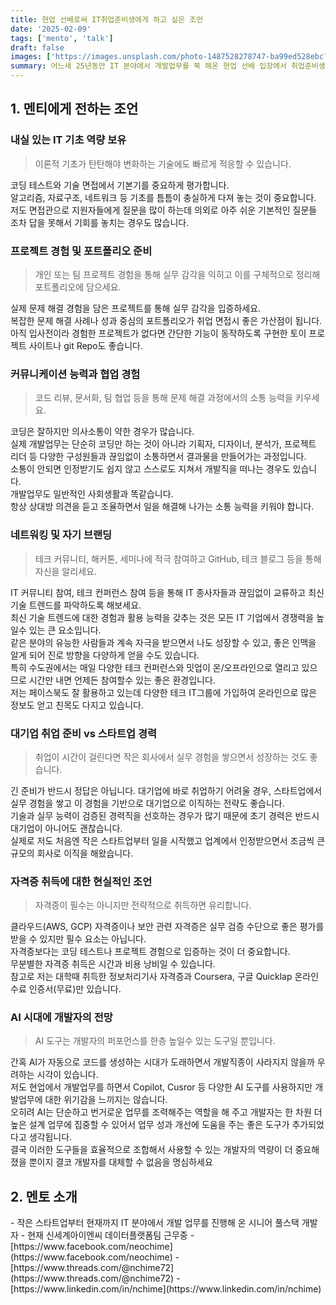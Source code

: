 ```yaml
---
title: 현업 선배로써 IT취업준비생에게 하고 싶은 조언
date: '2025-02-09'
tags: ['mento', 'talk']
draft: false
images: ['https://images.unsplash.com/photo-1487528278747-ba99ed528ebc?q=80&w=2070&auto=format&fit=crop&ixlib=rb-4.1.0&ixid=M3wxMjA3fDB8MHxwaG90by1wYWdlfHx8fGVufDB8fHx8fA%3D%3D']
summary: 어느새 25년동안 IT 분야에서 개발업무를 쭉 해온 현업 선배 입장에서 취업준비생에게 도움이 될만한 몇가지 조언을 정리했습니다.
---
```


## 1. 멘티에게 전하는 조언

###  내실 있는 IT 기초 역량 보유


> <span className="text-blue-500">이론적 기초가 탄탄해야 변화하는 기술에도 빠르게 적응할 수 있습니다</span>.


코딩 테스트와 기술 면접에서 기본기를 중요하게 평가합니다.  
알고리즘, 자료구조, 네트워크 등 기초를 틈틈이 충실하게 다져 놓는 것이 중요합니다.  
저도 면접관으로 지원자들에게 질문을 많이 하는데 의외로 아주 쉬운 기본적인 질문들 조차 답을 못해서 기회를 놓치는 경우도 많습니다.  

### 프로젝트 경험 및 포트폴리오 준비

> <span className="text-blue-500">개인 또는 팀 프로젝트 경험을 통해 실무 감각을 익히고 이를 구체적으로 정리해 포트폴리오에 담으세요</span>.

실제 문제 해결 경험을 담은 프로젝트를 통해 실무 감각을 입증하세요.  
복잡한 문제 해결 사례나 성과 중심의 포트폴리오가 취업 면접시 좋은 가산점이 됩니다.  
아직 입사전이라 경험한 프로젝트가 없다면 간단한 기능이 동작하도록 구현한 토이 프로젝트 사이트나 git Repo도 좋습니다.

### 커뮤니케이션 능력과 협업 경험

> <span className="text-blue-500">코드 리뷰, 문서화, 팀 협업 등을 통해 문제 해결 과정에서의 소통 능력을 키우세요</span>.

코딩은 잘하지만 의사소통이 약한 경우가 많습니다.  
실제 개발업무는 단순히 코딩만 하는 것이 아니라 기획자, 디자이너, 분석가, 프로젝트 리더 등 다양한 구성원들과 끊임없이 소통하면서 결과물을 만들어가는 과정입니다.  
소통이 안되면 인정받기도 쉽지 않고 스스로도 지쳐서 개발직을 떠나는 경우도 있습니다.  
개발업무도 일반적인 사회생활과 똑같습니다.  
항상 상대방 의견을 듣고 조율하면서 일을 해결해 나가는 소통 능력을 키워야 합니다.

### 네트워킹 및 자기 브랜딩

> <span className="text-blue-500">테크 커뮤니티, 해커톤, 세미나에 적극 참여하고 GitHub, 테크 블로그 등을 통해 자신을 알리세요</span>.

IT 커뮤니티 참여, 테크 컨퍼런스 참여 등을 통해 IT 종사자들과 끊임없이 교류하고 최신 기술 트렌드를 파악하도록 해보세요.  
최신 기술 트렌드에 대한 경험과 활용 능력을 갖추는 것은 모든 IT 기업에서 경쟁력을 높일수 있는 큰 요소입니다.  
같은 분야의 유능한 사람들과 계속 자극을 받으면서 나도 성장할 수 있고, 좋은 인맥을 알게 되어 진로 방향을 다양하게 얻을 수도 있습니다.  
특히 수도권에서는 매일 다양한 테크 컨퍼런스와 밋업이 온/오프라인으로 열리고 있으므로 시간만 내면 언제든 참여할수 있는 좋은 환경입니다.  
저는 페이스북도 잘 활용하고 있는데 다양한 테크 IT그룹에 가입하여 온라인으로 많은 정보도 얻고 친목도 다지고 있습니다.

### 대기업 취업 준비 vs 스타트업 경력

> <span className="text-blue-500">취업이 시간이 걸린다면 작은 회사에서 실무 경험을 쌓으면서 성장하는 것도 좋습니다</span>.

긴 준비가 반드시 정답은 아닙니다.
대기업에 바로 취업하기 어려울 경우, 스타트업에서 실무 경험을 쌓고 이 경험을 기반으로 대기업으로 이직하는 전략도 좋습니다.  
기술과 실무 능력이 검증된 경력직을 선호하는 경우가 많기 때문에 초기 경력은 반드시 대기업이 아니어도 괜찮습니다.  
실제로 저도 처음엔 작은 스타트업부터 일을 시작했고 업계에서 인정받으면서 조금씩 큰 규모의 회사로 이직을 해왔습니다.

### 자격증 취득에 대한 현실적인 조언

> <span className="text-blue-500">자격증이 필수는 아니지만 전략적으로 취득하면 유리합니다</span>.

클라우드(AWS, GCP) 자격증이나 보안 관련 자격증은 실무 검증 수단으로 좋은 평가를 받을 수 있지만 필수 요소는 아닙니다.  
자격증보다는 코딩 테스트나 프로젝트 경험으로 입증하는 것이 더 중요합니다.  
무분별한 자격증 취득은 시간과 비용 낭비일 수 있습니다.  
참고로 저는 대학때 취득한 정보처리기사 자격증과 Coursera, 구글 Quicklap 온라인 수료 인증서(무료)만 있습니다.

### AI 시대에 개발자의 전망

> <span className="text-blue-500">AI 도구는 개발자의 퍼포먼스를 한층 높일수 있는 도구일 뿐입니다</span>.

간혹 AI가 자동으로 코드를 생성하는 시대가 도래하면서 개발직종이 사라지지 않을까 우려하는 시각이 있습니다.  
저도 현업에서 개발업무를 하면서 Copilot, Cusror 등 다양한 AI 도구를 사용하지만 개발업무에 대한 위기감을 느끼지는 않습니다.   
오히려 AI는 단순하고 번거로운 업무를 조력해주는 역할을 해 주고 개발자는 한 차원 더 높은 설계 업무에 집중할 수 있어서 업무 성과 개선에 도움을 주는 좋은 도구가 추가되었다고 생각됩니다.  
결국 이러한 도구들을 효율적으로 조합해서 사용할 수 있는 개발자의 역량이 더 중요해졌을 뿐이지 결코 개발자를 대체할 수 없음을 명심하세요


## 2. 멘토 소개

<div className="rounded-lg border-2 border-gray-200 p-1 text-left">
  - 작은 스타트업부터 현재까지 IT 분야에서 개발 업무를 진행해 온 시니어 풀스택 개발자
  - 현재 신세계아이엔씨 데이터플랫폼팀 근무중 
  - [https://www.facebook.com/neochime](https://www.facebook.com/neochime)
  - [https://www.threads.com/@nchime72](https://www.threads.com/@nchime72)
  - [https://www.linkedin.com/in/nchime](https://www.linkedin.com/in/nchime)
</div>

